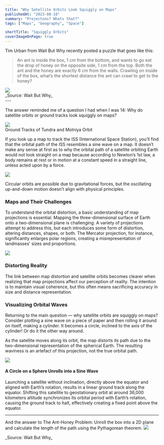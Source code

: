 ```yaml
---
title: "Why Satellite Orbits Look Squiggly on Maps"
publishedAt: "2023-08-10"
summary: "Projectons? Whats that?"
tags: ["Maps", "Geography", "Space"]

shortTitle: "Squiggly Orbits"
coverImageOnPage: true
---
```


Tim Urban from Wait But Why recently posted a puzzle that goes like this:

> An ant is inside the box, 1 cm from the bottom, and wants to go eat the drop of honey on the opposite side, 1 cm from the top. Both the ant and the honey are exactly 6 cm from the walls. Crawling on inside of the box, what’s the shortest distance the ant can crawl to get to the honey?

<Image width={600} height={400} src="/blog/squiggly-orbits/box.webp" />
<figcaption>_Source: Wait But Why_</figcaption>
---

The answer reminded me of a question I had when I was 14: Why do satellite orbits or ground tracks look squiggly on maps?

<Image width={600} height={400} src="/blog/squiggly-orbits/world.webp" />

<figcaption> Ground Tracks of Tundra and Molniya Orbit </figcaption>

If you look up a map to track the ISS (International Space Station), you’ll find that the orbital path of the ISS resembles a sine wave on a map. It doesn’t make any sense at first as to why the orbital path of a satellite orbiting Earth would not look straight on a map because according to Newton’s 1st law, a body remains at rest or in motion at a constant speed in a straight line, unless acted upon by a force.

<Image width={600} height={400} src="/blog/squiggly-orbits/world2.webp" />

Circular orbits are possible due to gravitational forces, but the oscillating up-and-down motion doesn’t align with physical principles.

### Maps and Their Challenges

To understand the orbital distortion, a basic understanding of map projections is essential. Mapping the three-dimensional surface of Earth onto a two-dimensional plane is challenging. A variety of projections attempt to address this, but each introduces some form of distortion, altering distances, shapes, or both. The Mercator projection, for instance, significantly enlarges polar regions, creating a misrepresentation of landmasses’ sizes and proportions.

<Image width={600} height={400} src="/blog/squiggly-orbits/map.webp" />

### Distorting Reality

The link between map distortion and satellite orbits becomes clearer when realizing that map projections affect our perception of reality. The intention is to maintain visual coherence, but this often means sacrificing accuracy in size and distance representation.

### Visualizing Orbital Waves

Returning to the main question — why satellite orbits are squiggly on maps? Consider plotting a sine wave on a piece of paper and then rolling it around on itself, making a cylinder. It becomes a circle, inclined to the axis of the cylinder! Or do it the other way around.

As the satellite moves along its orbit, the map distorts its path due to the two-dimensional representation of the spherical Earth. The resulting waviness is an artefact of this projection, not the true orbital path.

<Image width={600} height={400} src="/blog/squiggly-orbits/sphere.gif" />

#### A Circle on a Sphere Unrolls into a Sine Wave

Launching a satellite without inclination, directly above the equator and aligned with Earth’s rotation, results in a linear ground track along the equator. Shifting this satellite to geostationary orbit at around 36,000 kilometers altitude synchronizes its orbital period with Earth’s rotation, causing the ground track to halt, effectively creating a fixed point above the equator.

---

And the answer to The Ant-Honey Problem: Unroll the box into a 2D plane and calculate the length of the path using the Pythagorean theorem.
<Image width={600} height={400} src="/blog/squiggly-orbits/ant-honey.webp" />
<figcaption>_Source: Wait But Why_</figcaption>
